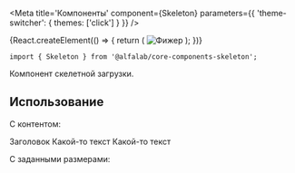


<Meta
    title='Компоненты'
    component={Skeleton}
    parameters={{ 'theme-switcher': { themes: ['click'] } }}
/>


<!-- Canvas -->

<Story name='Skeleton'>
    {React.createElement(() => {
        return (
            <Skeleton
                visible={ boolean('visible', true) }
                className={ text('className', '') }
                dataTestId={ text('dataTestId', '') }
                animate={ boolean('animate', true) }
                className={styles['example-7']}
            >
                <img
                    width={ 150 }
                    height={ 150 }
                    alt="Фижер"
                    src="https://rawgit.com/alfa-laboratory/arui-feather/master/logo.svg"
                />
            </Skeleton>
        );
    })}
</Story>


<!-- Docs -->

<ComponentHeader
    name='Skeleton'
    version={version}
    package='@alfalab/core-components-skeleton'
    stage={2}
    design='https://www.figma.com/file/hqSP3L6qu8UcL3sf18Su1M/Web-Components?node-id=13404%3A5'
/>

```tsx
import { Skeleton } from '@alfalab/core-components-skeleton';
```

Компонент скелетной загрузки.


<Props of={Skeleton} />


## Использование

С контентом:

<Preview>
    <Container>
        <Skeleton
            visible={true}
            animate={true}
            className={styles['example-1']}
        >
            Заголовок
        </Skeleton>
        <Skeleton
            visible={true}
            animate={true}
            className={styles['example-1']}
        >
            Какой-то текст
        </Skeleton>
        <Skeleton
            visible={true}
            animate={true}
            className={styles['example-1']}
        >
            <Typography.Text view='primary-large' tag='tag'>Какой-то текст</Typography.Text>
        </Skeleton>
    </Container>
</Preview>

С заданными размерами:

<Preview>
    <Container>
        <div className={styles.wrapper}>
            <Skeleton className={styles['example-2']} visible={true} />
            <Skeleton className={styles['example-3']} visible={true} />
            <Skeleton className={styles['example-4']} visible={true} />
            <Skeleton className={styles['example-5']} visible={true} />
            <Skeleton className={styles['example-6']} visible={true} />
        </div>
    </Container>
</Preview>
